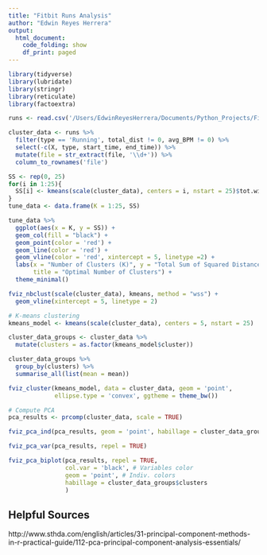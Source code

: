 ```yaml
---
title: "Fitbit Runs Analysis"
author: "Edwin Reyes Herrera"
output:
  html_document:
    code_folding: show
    df_print: paged
---
```


```r
library(tidyverse)
library(lubridate)
library(stringr)
library(reticulate)
library(factoextra)
```

```r
runs <- read.csv('/Users/EdwinReyesHerrera/Documents/Python_Projects/Fitbit Runs/fitbit_activities.csv')
```
 
```r
cluster_data <- runs %>%
  filter(type == 'Running', total_dist != 0, avg_BPM != 0) %>%
  select(-c(X, type, start_time, end_time)) %>%
  mutate(file = str_extract(file, '\\d+')) %>%
  column_to_rownames('file')
```

```r
SS <- rep(0, 25)
for(i in 1:25){
  SS[i] <- kmeans(scale(cluster_data), centers = i, nstart = 25)$tot.withinss  
}
tune_data <- data.frame(K = 1:25, SS)

tune_data %>%
  ggplot(aes(x = K, y = SS)) +
  geom_col(fill = "black") +
  geom_point(color = 'red') +
  geom_line(color = 'red') +
  geom_vline(color = 'red', xintercept = 5, linetype =2) +
  labs(x = "Number of Clusters (K)", y = "Total Sum of Squared Distances", 
       title = "Optimal Number of Clusters") +
  theme_minimal()
```
```r
fviz_nbclust(scale(cluster_data), kmeans, method = "wss") +
  geom_vline(xintercept = 5, linetype = 2)
```


```r
# K-means clustering
kmeans_model <- kmeans(scale(cluster_data), centers = 5, nstart = 25)
```

```r
cluster_data_groups <- cluster_data %>%
  mutate(clusters = as.factor(kmeans_model$cluster))

cluster_data_groups %>%
  group_by(clusters) %>%
  summarise_all(list(mean = mean))
```
```r
fviz_cluster(kmeans_model, data = cluster_data, geom = 'point', 
             ellipse.type = 'convex', ggtheme = theme_bw())
```
```r
# Compute PCA
pca_results <- prcomp(cluster_data, scale = TRUE)
```

```r
fviz_pca_ind(pca_results, geom = 'point', habillage = cluster_data_groups$clusters)
```
```r
fviz_pca_var(pca_results, repel = TRUE)
```

```r
fviz_pca_biplot(pca_results, repel = TRUE,
                col.var = 'black', # Variables color
                geom = 'point', # Indiv. colors
                habillage = cluster_data_groups$clusters
                )
```
## Helpful Sources

http://www.sthda.com/english/articles/31-principal-component-methods-in-r-practical-guide/112-pca-principal-component-analysis-essentials/

